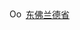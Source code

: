 [[File:Oost-vlaanderen.png|22x15px|border]]&nbsp;[[东佛兰德省]]<noinclude>
[[Category:比利时行政区划模板|{{PAGENAME}}]]
</noinclude>